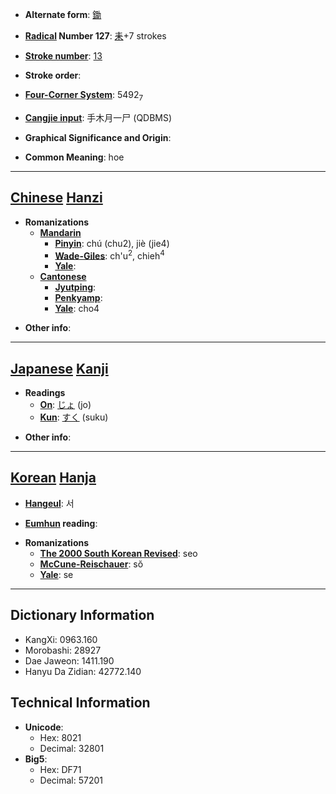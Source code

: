* '''Alternate form''': [[鋤]]

* '''[[Wiktionary:Chinese radical index| Radical]] Number 127''': [[Wiktionary:Chinese radical index 耒|耒]]+7 strokes

* '''[[Wiktionary:Chinese total strokes index|Stroke number]]''': [[Wiktionary:Chinese total strokes index 13|13]]

* '''Stroke order''': 

* '''[[Wiktionary:Chinese four corner index|Four-Corner System]]''': 5492<sub>7</sub>

* '''[[Wiktionary:Chinese Cangjie index|Cangjie input]]''': 手木月一尸 (QDBMS)

* '''Graphical Significance and Origin''': 

* '''Common Meaning''': hoe

----

== [[Chinese]] [[Hanzi]] ==

* '''Romanizations'''
** '''[[Mandarin]]'''
*** '''[[Pinyin]]''': chú (chu2), jiè (jie4)
*** '''[[Wade-Giles]]''': ch'u<sup>2</sup>, chieh<sup>4</sup>
*** '''[[Yale]]''': 
** '''[[Cantonese]]'''
*** '''[[Jyutping]]''':
*** '''[[Penkyamp]]''': 
*** '''[[Yale]]''': cho4

* '''Other info''': 

----

== [[Japanese]] [[Kanji]] ==

* '''Readings'''
** '''[[On]]''': [[じょ]] (jo)
** '''[[Kun]]''': [[すく]] (suku)

* '''Other info''':  

----

== [[Korean]] [[Hanja]] ==

* '''[[Hangeul]]''': 서

* '''[[Eumhun]] reading''': 

* '''Romanizations'''
** '''[[The 2000 South Korean Revised Romanization|The 2000 South Korean Revised]]''': seo
** '''[[McCune-Reischauer]]''': sŏ
** '''[[Yale]]''': se

----

== Dictionary Information ==

* KangXi: 0963.160
* Morobashi: 28927
* Dae Jaweon: 1411.190
* Hanyu Da Zidian: 42772.140

== Technical Information ==

* '''Unicode''':
** Hex: 8021
** Decimal: 32801
* '''Big5''':
** Hex: DF71
** Decimal: 57201